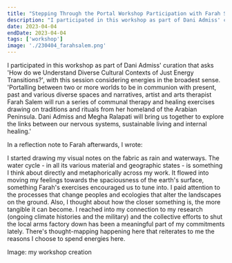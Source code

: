 ```yaml
---
title: "Stepping Through the Portal Workshop Participation with Farah Salem and Dani Admiss"
description: "I participated in this workshop as part of Dani Admiss' curation that asks 'How do we Understand Diverse Cultural Contexts of Just Energy Transitions?', with this session considering energies in the broadest sense. 'Portalling between two or more worlds to be in communion with present, past and various diverse spaces and narratives, artist and arts therapist Farah Salem will run a series of communal therapy and healing exercises drawing on traditions and rituals from her homeland of the Arabian Peninsula. Dani Admiss and Megha Ralapati will bring us together to explore the links between our nervous systems, sustainable living and internal healing."
date: 2023-04-04
endDate: 2023-04-04
tags: ['workshop']
image: './230404_farahsalem.png'
---
```


I participated in this workshop as part of Dani Admiss' curation that asks 'How do we Understand Diverse Cultural Contexts of Just Energy Transitions?', with this session considering energies in the broadest sense. 'Portalling between two or more worlds to be in communion with present, past and various diverse spaces and narratives, artist and arts therapist Farah Salem will run a series of communal therapy and healing exercises drawing on traditions and rituals from her homeland of the Arabian Peninsula. Dani Admiss and Megha Ralapati will bring us together to explore the links between our nervous systems, sustainable living and internal healing.'

In a reflection note to Farah afterwards, I wrote: 

I started drawing my visual notes on the fabric as rain and waterways. The water cycle - in all its various material and geographic states - is something I think about directly and metaphorically across my work. It flowed into moving my feelings towards the spaciousness of the earth's surface, something Farah's exercises encouraged us to tune into. I paid attention to the processes that change peoples and ecologies that alter the landscapes on the ground. Also, I thought about how the closer something is, the more tangible it can become. I reached into my connection to my research (ongoing climate histories and the military) and the collective efforts to shut the local arms factory down has been a meaningful part of my commitments lately. There's thought-mapping happening here that reiterates to me the reasons I choose to spend energies here. 

Image: my workshop creation